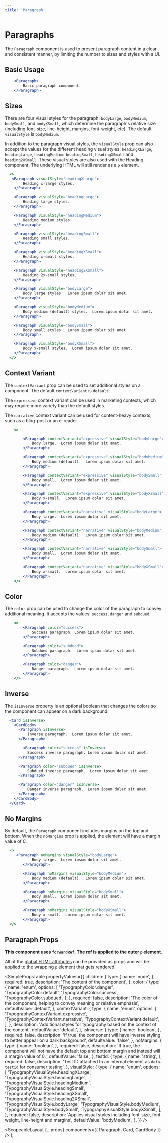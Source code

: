 ```yaml
---
title: 'Paragraph'
---
```



# Paragraphs

The `Paragraph` component is used to present paragraph content in a clear and consistent manner, by limiting the number to sizes and styles with a UI.

## Basic Usage

```.jsx
    <Paragraph>
        Basic paragraph component.
    </Paragraph>
```

## Sizes

There are four visual styles for the paragraph: `bodyLarge`, `bodyMedium`, `bodySmall`, and `bodyXSmall`, which determine the paragraph's relative size (including font-size, line-height, margins, font-weight, etc).
The default `visualStyle` is `bodyMedium`.

In addition to the paragraph visual styles, the `visualStyle` prop can also accept the values for the different heading visual styles: `headingXLarge`, `headingLarge`, `headingMedium`, `headingSmall`, `headingXSmall` and `heading2XSmall`.
These visual styles are also used with the <Link to="/api/heading">Heading</Link> component. The underlying HTML will still render as a `p` element.

```.jsx
  <>
   <Paragraph visualStyle="headingXLarge">
        Heading x-large styles.
    </Paragraph>

    <Paragraph visualStyle="headingLarge">
        Heading large styles.
    </Paragraph>

    <Paragraph visualStyle="headingMedium">
        Heading medium styles.
    </Paragraph>

    <Paragraph visualStyle="headingSmall">
        Heading small styles.
    </Paragraph>

    <Paragraph visualStyle="headingXSmall">
        Heading x-small styles.
    </Paragraph>

    <Paragraph visualStyle="heading2XSmall">
        Heading 2x-small styles.
    </Paragraph>

    <Paragraph visualStyle="bodyLarge">
        Body large styles.  Lorem ipsum dolar sit amet.
    </Paragraph>

    <Paragraph visualStyle="bodyMedium">
        Body medium (default) styles.  Lorem ipsum dolar sit amet.
    </Paragraph>

    <Paragraph visualStyle="bodySmall">
        Body small styles.  Lorem ipsum dolar sit amet.
    </Paragraph>

    <Paragraph visualStyle="bodyXSmall">
        Body x-small styles.  Lorem ipsum dolar sit amet.
    </Paragraph>
  </>
```

## Context Variant

The `contextVariant` prop can be used to set additional styles on a component. The default `contextVariant` is `default`.

The `expressive` context variant can be used in marketing contexts, which may require more variety than the default styles.

The `narrative` context variant can be used for content-heavy contexts, such as a blog-post or an e-reader.

```.jsx
    <>

        <Paragraph contextVariant="expressive" visualStyle="bodyLarge">
            Body large.  Lorem ipsum dolar sit amet.
        </Paragraph>

        <Paragraph contextVariant="expressive" visualStyle="bodyMedium">
            Body medium (default).  Lorem ipsum dolar sit amet.
        </Paragraph>

        <Paragraph contextVariant="expressive" visualStyle="bodySmall">
            Body small.  Lorem ipsum dolar sit amet.
        </Paragraph>

        <Paragraph contextVariant="expressive" visualStyle="bodyXSmall">
            Body x-small.  Lorem ipsum dolar sit amet.
        </Paragraph>

        <Paragraph contextVariant="narrative" visualStyle="bodyLarge">
            Body large.  Lorem ipsum dolar sit amet.
        </Paragraph>

        <Paragraph contextVariant="narrative" visualStyle="bodyMedium">
            Body medium (default).  Lorem ipsum dolar sit amet.
        </Paragraph>

        <Paragraph contextVariant="narrative" visualStyle="bodySmall">
            Body small.  Lorem ipsum dolar sit amet.
        </Paragraph>

        <Paragraph contextVariant="narrative" visualStyle="bodyXSmall">
            Body x-small.  Lorem ipsum dolar sit amet.
        </Paragraph>
    </>
```

## Color

The `color` prop can be used to change the color of the paragraph to convey additional meaning. It accepts the values: `success`, `danger` and `subdued`.

```.jsx
    <>
        <Paragraph color="success">
            Success paragraph. Lorem ipsum dolar sit amet.
        </Paragraph>

        <Paragraph color="subdued">
            Subdued paragraph.  Lorem ipsum dolar sit amet.
        </Paragraph>

        <Paragraph color="danger">
            Danger paragraph.  Lorem ipsum dolar sit amet.
        </Paragraph>
    </>
```

## Inverse

The `isInverse` property is an optional boolean that changes the colors so the component can appear on a dark background.

```.jsx
  <Card isInverse>
    <CardBody>
      <Paragraph isInverse>
          Inverse paragraph.  Lorem ipsum dolar sit amet.
      </Paragraph>

        <Paragraph color="success" isInverse>
          Success inverse paragraph. Lorem ipsum dolar sit amet.
      </Paragraph>

      <Paragraph color="subdued" isInverse>
          Subdued inverse paragraph.  Lorem ipsum dolar sit amet.
      </Paragraph>

      <Paragraph color="danger" isInverse>
          Danger inverse paragraph.  Lorem ipsum dolar sit amet.
      </Paragraph>
    </CardBody>
  </Card>
```

## No Margins

By default, the `Paragraph` component includes margins on the top and bottom. When the `noMargins` prop is applied, the element will have a margin value of 0.

```.jsx
  <>
     <Paragraph noMargins visualStyle="bodyLarge">
            Body large.  Lorem ipsum dolar sit amet.
        </Paragraph>

        <Paragraph noMargins visualStyle="bodyMedium">
            Body medium (default).  Lorem ipsum dolar sit amet.
        </Paragraph>

        <Paragraph noMargins visualStyle="bodySmall">
            Body small.  Lorem ipsum dolar sit amet.
        </Paragraph>

        <Paragraph noMargins visualStyle="bodyXSmall">
            Body x-small.  Lorem ipsum dolar sit amet.
        </Paragraph>
  </>
```

## Paragraph Props

**This component uses `forwardRef`. The ref is applied to the outer `p` element.**

All of the [global HTML attributes](https://developer.mozilla.org/en-US/docs/Web/HTML/Global_attributes) can be provided as props and will be applied to the wrapping `p` element that gets rendered.

<SimplePropsTable
  propertyValues={{
    children: {
      type: {
        name: 'node',
      },
      required: true,
      description: 'The content of the component',
    },
    color: {
      type: {
        name: 'enum',
        options: [
          'TypographyColor.danger',
          'TypographyColor.default',
          'TypographyColor.success',
          'TypographyColor.subdued',
        ],
      },
      required: false,
      description:
        'The color of the component, helping to convey meaning or relative emphasis',
      defaultValue: 'default',
    },
    contextVariant: {
      type: {
        name: 'enum',
        options: [
          'TypographyContextVariant.expressive',
          'TypographyContextVariant.narrative',
          'TypographyContextVariant.default',
        ],
      },
      description:
        'Additional styles for typography based on the context of the content',
      defaultValue: 'default',
    },
    isInverse: {
      type: {
        name: 'boolean',
      },
      required: false,
      description:
        'If true, the component will have inverse styling to better appear on a dark background',
      defaultValue: 'false',
    },
    noMargins: {
      type: {
        name: 'boolean',
      },
      required: false,
      description:
        'If true, the component will not have the default top and bottom margin and instead will a margin value of 0.',
      defaultValue: 'false',
    },
    testId: {
      type: {
        name: 'string',
      },
      required: false,
      description:
        'Test ID attached to an internal element as `data-testid` for consumer testing',
    },
    visualStyle: {
      type: {
        name: 'enum',
        options: [
          'TypographyVisualStyle.headingXLarge',
          'TypographyVisualStyle.headingLarge',
          'TypographyVisualStyle.headingMedium',
          'TypographyVisualStyle.headingSmall',
          'TypographyVisualStyle.headingXSmall',
          'TypographyVisualStyle.heading2XSmall',
          'TypographyVisualStyle.bodyLarge',
          'TypographyVisualStyle.bodyMedium',
          'TypographyVisualStyle.bodySmall',
          'TypographyVisualStyle.bodyXSmall',
        ],
      },
      required: false,
      description:
        'Applies visual styles including font-size, font-weight, line-height and margins',
      defaultValue: 'bodyMedium',
    },
  }}
/>

  <ScopeableLayout {...props} components={{ Paragraph, Card, CardBody }} />
);
